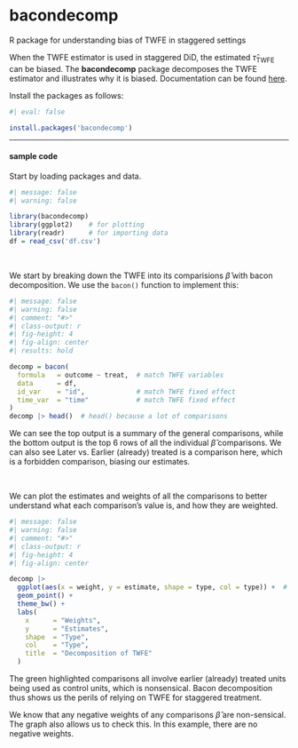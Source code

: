 # bacondecomp {.unnumbered}

::: small
R package for understanding bias of TWFE in staggered settings
:::

When the TWFE estimator is used in staggered DiD, the estimated $\hat\tau_\text{TWFE}$ can be biased. The **bacondecomp** package decomposes the TWFE estimator and illustrates why it is biased. Documentation can be found [here](https://github.com/evanjflack/bacondecomp).

Install the packages as follows:

```r
#| eval: false

install.packages('bacondecomp')
```

------------------------------------------------------------------------

#### sample code

Start by loading packages and data.

```r
#| message: false
#| warning: false

library(bacondecomp)
library(ggplot2)    # for plotting
library(readr)      # for importing data
df = read_csv('df.csv')
```

<br />

We start by breaking down the TWFE into its comparisions $\hat\beta$ with bacon decomposition. We use the `bacon()` function to implement this:

```r
#| message: false
#| warning: false
#| comment: "#>"
#| class-output: r
#| fig-height: 4
#| fig-align: center
#| results: hold

decomp = bacon(
  formula   = outcome ~ treat,  # match TWFE variables
  data      = df,
  id_var    = "id",             # match TWFE fixed effect
  time_var  = "time"            # match TWFE fixed effect
)
decomp |> head()  # head() because a lot of comparisons
```

We can see the top output is a summary of the general comparisons, while the bottom output is the top 6 rows of all the individual $\hat\beta$ comparisons. We can also see Later vs. Earlier (already) treated is a comparison here, which is a forbidden comparison, biasing our estimates.

<br />

We can plot the estimates and weights of all the comparisons to better understand what each comparison's value is, and how they are weighted.

```r
#| message: false
#| warning: false
#| comment: "#>"
#| class-output: r
#| fig-height: 4
#| fig-align: center

decomp |>
  ggplot(aes(x = weight, y = estimate, shape = type, col = type)) +  # don't change
  geom_point() +
  theme_bw() +
  labs(
    x      = "Weights",
    y      = "Estimates",
    shape  = "Type",
    col    = "Type",
    title  = "Decomposition of TWFE"
  )
```

The green highlighted comparisons all involve earlier (already) treated units being used as control units, which is nonsensical. Bacon decomposition thus shows us the perils of relying on TWFE for staggered treatment.

We know that any negative weights of any comparisons $\hat\beta$ are non-sensical. The graph also allows us to check this. In this example, there are no negative weights.
